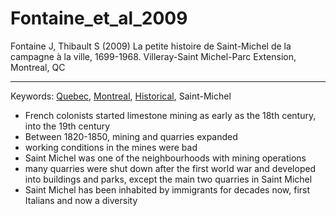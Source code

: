 # Fontaine_et_al_2009

Fontaine J, Thibault S (2009) La petite histoire de Saint-Michel de la campagne à la ville, 1699-1968. Villeray-Saint Michel-Parc Extension, Montreal, QC

------------------------------------------------------------------------

Keywords: [Quebec](../topics/Quebec.qmd), [Montreal](../topics/Montreal.qmd), [Historical](../topics/Historical.qmd), Saint-Michel


- French colonists started limestone mining as early as the 18th century, into the 19th century 
- Between 1820-1850, mining and quarries expanded
- working conditions in the mines were bad
- Saint Michel was one of the neighbourhoods with mining operations
- many quarries were shut down after the first world war and developed into buildings and parks, except the main two quarries in Saint Michel 
- Saint Michel has been inhabited by immigrants for decades now, first Italians and now a diversity 
